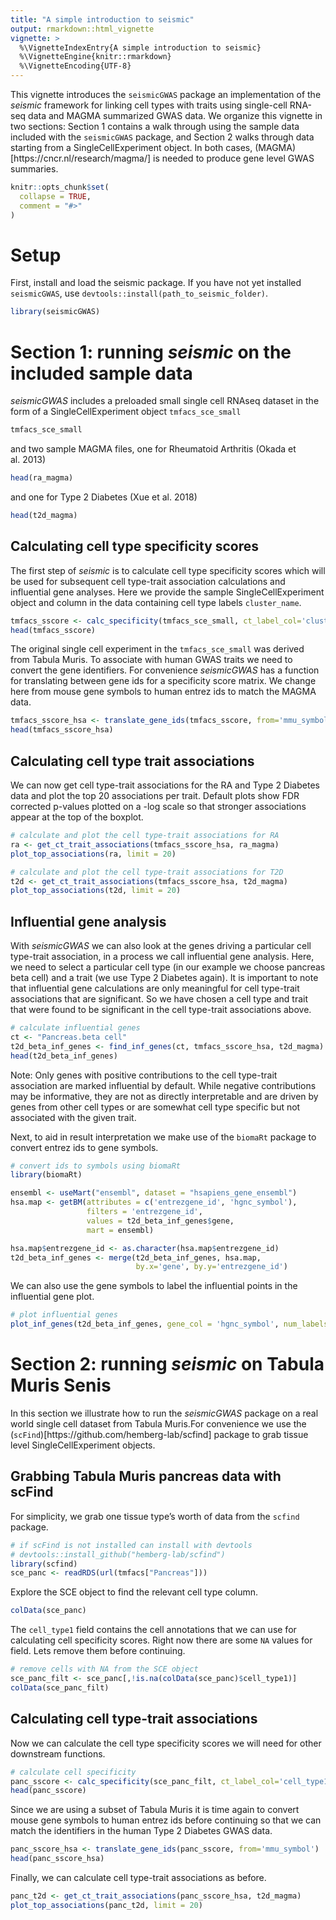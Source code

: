 ```yaml
---
title: "A simple introduction to seismic"
output: rmarkdown::html_vignette
vignette: >
  %\VignetteIndexEntry{A simple introduction to seismic}
  %\VignetteEngine{knitr::rmarkdown}
  %\VignetteEncoding{UTF-8}
---
```


This vignette introduces the `seismicGWAS` package an implementation of
the _seismic_ framework for linking cell types with traits using single-cell
RNA-seq data and MAGMA summarized GWAS data. We organize this vignette in two
sections: Section 1 contains a walk through using the sample data included with
the `seismicGWAS` package, and Section 2 walks through data starting from a
SingleCellExperiment object. In both cases, (MAGMA)[https://cncr.nl/research/magma/]
is needed to produce gene level GWAS summaries.


```r
knitr::opts_chunk$set(
  collapse = TRUE,
  comment = "#>"
)
```

# Setup
First, install and load the seismic package. If you have not yet installed
`seismicGWAS`, use `devtools::install(path_to_seismic_folder)`.

```r
library(seismicGWAS)
```


# Section 1: running _seismic_ on the included sample data
_seismicGWAS_ includes a preloaded small single cell RNAseq dataset in the
form of a SingleCellExperiment object `tmfacs_sce_small` 

```r
tmfacs_sce_small
```

and two sample MAGMA files, one for Rheumatoid Arthritis (Okada et al. 2013)

```r
head(ra_magma)
```
and one for Type 2 Diabetes (Xue et al. 2018)
```r
head(t2d_magma)
```

## Calculating cell type specificity scores
The first step of _seismic_ is to calculate cell type specificity scores
which will be used for subsequent cell type-trait association calculations
and influential gene analyses. Here we provide the sample SingleCellExperiment
object and column in the data containing cell type labels `cluster_name`.
```r
tmfacs_sscore <- calc_specificity(tmfacs_sce_small, ct_label_col='cluster_name')
head(tmfacs_sscore)
```

The original single cell experiment in the `tmfacs_sce_small` was derived from
Tabula Muris. To associate with human GWAS traits we need to convert the gene
identifiers. For convenience _seismicGWAS_ has a function for translating between
gene ids for a specificity score matrix. We change here from mouse gene symbols
to human entrez ids to match the MAGMA data.
```r
tmfacs_sscore_hsa <- translate_gene_ids(tmfacs_sscore, from='mmu_symbol')
head(tmfacs_sscore_hsa)
```

## Calculating cell type trait associations
We can now get cell type-trait associations for the RA and Type 2 Diabetes data
and plot the top 20 associations per trait. Default plots show FDR corrected
p-values plotted on a -log scale so that stronger associations appear at the
top of the boxplot.

```r
# calculate and plot the cell type-trait associations for RA
ra <- get_ct_trait_associations(tmfacs_sscore_hsa, ra_magma)
plot_top_associations(ra, limit = 20)
```

```r
# calculate and plot the cell type-trait associations for T2D
t2d <- get_ct_trait_associations(tmfacs_sscore_hsa, t2d_magma)
plot_top_associations(t2d, limit = 20)
```

## Influential gene analysis
With _seismicGWAS_ we can also look at the genes driving a particular cell
type-trait association, in a process we call influential gene analysis. Here,
we need to select a particular cell type (in our example we choose
pancreas beta cell) and a trait (we use Type 2 Diabetes again). It is important
to note that influential gene calculations are only meaningful for cell
type-trait associations that are significant. So we have chosen a cell
type and trait that were found to be significant in the cell type-trait
associations above.

```r
# calculate influential genes
ct <- "Pancreas.beta cell"
t2d_beta_inf_genes <- find_inf_genes(ct, tmfacs_sscore_hsa, t2d_magma)
head(t2d_beta_inf_genes)
```
Note: Only genes with positive contributions to the cell type-trait association
are marked influential by default. While negative contributions may be
informative, they are not as directly interpretable and are driven by genes from
other cell types or are somewhat cell type specific but not associated with
the given trait.

Next, to aid in result interpretation we make use of the `biomaRt` package to
convert entrez ids to gene symbols.
```r
# convert ids to symbols using biomaRt
library(biomaRt)

ensembl <- useMart("ensembl", dataset = "hsapiens_gene_ensembl")
hsa.map <- getBM(attributes = c('entrezgene_id', 'hgnc_symbol'), 
                 filters = 'entrezgene_id', 
                 values = t2d_beta_inf_genes$gene, 
                 mart = ensembl)

hsa.map$entrezgene_id <- as.character(hsa.map$entrezgene_id)
t2d_beta_inf_genes <- merge(t2d_beta_inf_genes, hsa.map, 
                            by.x='gene', by.y='entrezgene_id')
```

We can also use the gene symbols to label the influential points in the
influential gene plot.
```r
# plot influential genes
plot_inf_genes(t2d_beta_inf_genes, gene_col = 'hgnc_symbol', num_labels = 5)
```

# Section 2: running _seismic_ on Tabula Muris Senis

In this section we illustrate how to run the _seismicGWAS_ package on a real
world single cell dataset from Tabula Muris.For convenience we
use the (`scFind`)[https://github.com/hemberg-lab/scfind] package to grab
tissue level SingleCellExperiment objects.

## Grabbing Tabula Muris pancreas data with scFind
For simplicity, we grab one tissue type's worth of data from the `scfind`
package.
```r
# if scFind is not installed can install with devtools
# devtools::install_github("hemberg-lab/scfind")
library(scfind)
sce_panc <- readRDS(url(tmfacs["Pancreas"]))
```

Explore the SCE object to find the relevant cell type column.
```r
colData(sce_panc)
```
The `cell_type1` field contains the cell annotations that we can use for
calculating cell specificity scores. Right now there are some `NA` values for
field. Lets remove them before continuing.

```r
# remove cells with NA from the SCE object
sce_panc_filt <- sce_panc[,!is.na(colData(sce_panc)$cell_type1)]
colData(sce_panc_filt)
```

## Calculating cell type-trait associations
Now we can calculate the cell type specificity scores we will need for other
downstream functions.
```r
# calculate cell specificity
panc_sscore <- calc_specificity(sce_panc_filt, ct_label_col='cell_type1')
head(panc_sscore)
```

Since we are using a subset of Tabula Muris it is time again to convert
mouse gene symbols to human entrez ids before continuing so that we can match
the identifiers in the human Type 2 Diabetes GWAS data.

```r
panc_sscore_hsa <- translate_gene_ids(panc_sscore, from='mmu_symbol')
head(panc_sscore_hsa)
```

Finally, we can calculate cell type-trait associations as before.

```r
panc_t2d <- get_ct_trait_associations(panc_sscore_hsa, t2d_magma)
plot_top_associations(panc_t2d, limit = 20)
```
